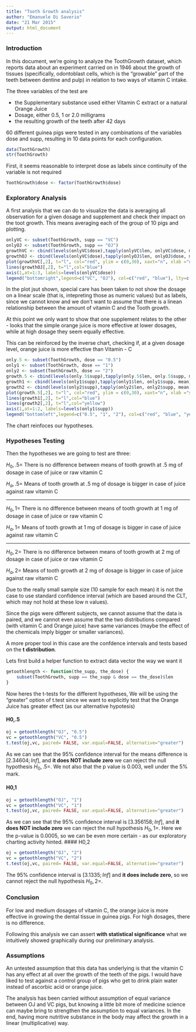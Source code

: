 ```yaml
---
title: "Tooth Growth analysis"
author: "Emanuele Di Saverio"
date: "21 Mar 2015"
output: html_document
---
```


### Introduction

In this document, we're going to analyze the ToothGrowth dataset, which reports data about an experiment carried on in 1946 about the growth of tissues (specifically, odontoblast cells, which is the "growable" part of the teeth between dentine and pulp) in relation to two ways of vitamin C intake.

The three variables of the test are 

* the Supplementary substance used either Vitamin C extract or a natural Orange Juice
* Dosage, either 0.5, 1 or 2.0 milligrams
* the resulting growth of the teeth after 42 days

60 different guinea pigs were tested in any combinations of the variables dose and supp, resulting in 10 data points for each configuration.

```r
data(ToothGrowth)
str(ToothGrowth)
```

First, it seems reasonable to interpret dose as labels since continuity of the variable is not required

```r
ToothGrowth$dose <- factor(ToothGrowth$dose)
```

### Exploratory Analysis

A first analysis that we can do to visualize the data is averaging all observation for a given dosage and supplement and check their impact on the toot growth. This means averaging each of the group of 10 pigs and plotting.

```r
onlyVC <- subset(ToothGrowth, supp == "VC")
onlyOJ <- subset(ToothGrowth, supp == "OJ")
growthVC <- cbind(levels(onlyVC$dose),tapply(onlyVC$len, onlyVC$dose, mean))
growthOJ <- cbind(levels(onlyVC$dose),tapply(onlyOJ$len, onlyOJ$dose, mean))
plot(growthVC[,2], t="l", col="red", ylim = c(0,30), xaxt="n", xlab ="dosage (mg)", ylab = "tooth growth mean")
lines(growthOJ[,2], t="l",col="blue")
axis(1,at=1:3, labels=levels(onlyVC$dose))
legend("bottomright",legend=c("VC", "OJ"), col=c("red", "blue"), lty=c(1,1))
```

In the plot jsut shown, special care has been taken to not show the dosage on a linear scale (that is, intepreting those as numeric values) but as labels, since we cannot know and we don't want to assume that there is a linean relationship between the amount of vitamin C and the Tooth growth.

At this point we only want to show that one supplement relates to the other - looks that the simple orange juice is more effective at lower dosages, while at high dosage they seem equally effective.

This can be reinforced by the inverse chart, checking if, at a given dosage level, orange juice is more effective than Vitamin - C

```r
only.5 <- subset(ToothGrowth, dose == "0.5")
only1 <- subset(ToothGrowth, dose == "1")
only2 <- subset(ToothGrowth, dose == "2")
growth.5 <- cbind(levels(only.5$supp),tapply(only.5$len, only.5$supp, mean))
growth1 <- cbind(levels(only1$supp),tapply(only1$len, only1$supp, mean))
growth2 <- cbind(levels(only2$supp),tapply(only2$len, only2$supp, mean))
plot(growth.5[,2], t="l", col="red", ylim = c(0,30), xaxt="n", xlab ="supplement", ylab = "tooth growth mean")
lines(growth1[,2], t="l",col="blue")
lines(growth2[,2], t="l",col="yellow")
axis(1,at=1:2, labels=levels(only1$supp))
legend("bottomleft",legend=c("0.5", "1", "2"), col=c("red", "blue", "yellow"), lty=c(1,1))
```

The chart reinfoces our hypotheses.

### Hypotheses Testing

Then the hypotheses we are going to test are three:

$H_0,.5=$ There is no difference between means of tooth growth at .5 mg of dosage in case of juice or raw vitamin C

$H_a,.5=$ Means of tooth growth at .5 mg of dosage is bigger in case of juice against raw vitamin C

* * *
$H_0,1=$ There is no difference between means of tooth growth at 1 mg of dosage in case of juice or raw vitamin C

$H_a,1=$ Means of tooth growth at 1 mg of dosage is bigger in case of juice against raw vitamin C

* * *
$H_0,2=$ There is no difference between means of tooth growth at 2 mg of dosage in case of juice or raw vitamin C

$H_a,2=$ Means of tooth growth at 2 mg of dosage is bigger in case of juice against raw vitamin C

Due to the really small sample size (10 sample for each mean) it is not the case to use standard confidence interval (which are based around the CLT, which may not hold at these low n values).

Since the pigs were different subjects, we cannot assume that the data is paired, and we cannot even assume that the two distributions compared (with vitamin C and Orange juice) have same variances (maybe the effect of the chemicals imply bigger or smaller variances).

A more proper tool in this case are the confdence intervals and tests based on the **t distribution**.

Lets first build a helper function to extract data vector the way we want it

```r
getoothlength <- function(the_supp, the_dose) {
    subset(ToothGrowth, supp == the_supp & dose == the_dose)$len
}
```

Now heres the t-tests for the different hypotheses, We will be using the "greater" option of t.test since we want to explicitly test that the Orange Juice has greater effect (as our alternative hypotesis)

#### H0,.5

```r
oj = getoothlength("OJ", "0.5")
vc = getoothlength("VC", "0.5")
t.test(oj,vc, paired= FALSE, var.equal=FALSE, alternative="greater")
```

As we can see that the 95% confidence interval for the means difference is $[2.34604;Inf]$, and **it does NOT include zero** we can reject the null hypothesis $H_0,.5=$.
We not also that the p value is 0.003, well under the 5% mark.

#### H0,1

```r
oj = getoothlength("OJ", "1")
vc = getoothlength("VC", "1")
t.test(oj,vc, paired= FALSE, var.equal=FALSE, alternative="greater")
```

As we can see that the 95% confidence interval is $[3.356158;Inf]$, and **it does NOT include zero** we can reject the null hypothesis $H_0,1=$.
Here we the p-value is 0.0005, so we can be even more certain - as our exploratory charting activity hinted.
#### H0,2

```r
oj = getoothlength("OJ", "2")
vc = getoothlength("VC", "2")
t.test(oj,vc, paired= FALSE, var.equal=FALSE, alternative="greater")
```

The 95% confidence interval is $[3.1335;Inf]$ and **it does include zero**, so we cannot reject the null hypothesis $H_0,2=$.

### Conclusion

For low and medium dosages of vitamin C, the orange juice is more effective in growing the dental tissue in guinea pigs.
For high dosages, there is no difference.

Following this analysis we can assert **with statistical significance** what we intuitively showed graphically during our preliminary analysis.

### Assumptions

An untested assumption that this data has underlying is that the vitamin C has any effect at all over the growth of the teeth of the pigs. I would have liked to test against a control group of pigs who get to drink plain water instead of ascorbic acid or orange juice.

The analysis has been carried without assumption of equal variance between OJ and VC pigs, but knowing a little bit more of medicine science can maybe bring to strengthen the assumption to equal variances. In the end, having more nutritive substance in the body may affect the growth in a linear (multiplicative) way.
